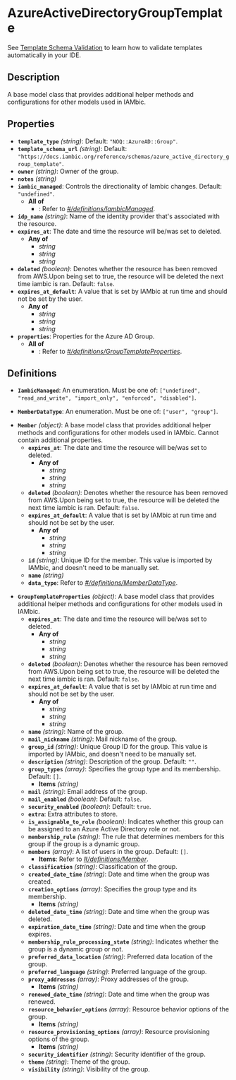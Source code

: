 # AzureActiveDirectoryGroupTemplate

See [Template Schema Validation](/reference/template_validation_ide) to learn how to validate templates automatically in your IDE.

## Description

A base model class that provides additional helper methods and
configurations for other models used in IAMbic.

## Properties

- **`template_type`** *(string)*: Default: `"NOQ::AzureAD::Group"`.
- **`template_schema_url`** *(string)*: Default: `"https://docs.iambic.org/reference/schemas/azure_active_directory_group_template"`.
- **`owner`** *(string)*: Owner of the group.
- **`notes`** *(string)*
- **`iambic_managed`**: Controls the directionality of Iambic changes. Default: `"undefined"`.
  - **All of**
    - : Refer to *[#/definitions/IambicManaged](#definitions/IambicManaged)*.
- **`idp_name`** *(string)*: Name of the identity provider that's associated with the resource.
- **`expires_at`**: The date and time the resource will be/was set to deleted.
  - **Any of**
    - *string*
    - *string*
    - *string*
- **`deleted`** *(boolean)*: Denotes whether the resource has been removed from AWS.Upon being set to true, the resource will be deleted the next time iambic is ran. Default: `false`.
- **`expires_at_default`**: A value that is set by IAMbic at run time and should not be set by the user.
  - **Any of**
    - *string*
    - *string*
    - *string*
- **`properties`**: Properties for the Azure AD Group.
  - **All of**
    - : Refer to *[#/definitions/GroupTemplateProperties](#definitions/GroupTemplateProperties)*.
## Definitions


<a id="definitions/IambicManaged"></a>

- **`IambicManaged`**: An enumeration. Must be one of: `["undefined", "read_and_write", "import_only", "enforced", "disabled"]`.

<a id="definitions/MemberDataType"></a>

- **`MemberDataType`**: An enumeration. Must be one of: `["user", "group"]`.

<a id="definitions/Member"></a>

- **`Member`** *(object)*: A base model class that provides additional helper methods and
configurations for other models used in IAMbic. Cannot contain additional properties.
  - **`expires_at`**: The date and time the resource will be/was set to deleted.
    - **Any of**
      - *string*
      - *string*
      - *string*
  - **`deleted`** *(boolean)*: Denotes whether the resource has been removed from AWS.Upon being set to true, the resource will be deleted the next time iambic is ran. Default: `false`.
  - **`expires_at_default`**: A value that is set by IAMbic at run time and should not be set by the user.
    - **Any of**
      - *string*
      - *string*
      - *string*
  - **`id`** *(string)*: Unique ID for the member. This value is imported by IAMbic, and doesn't need to be manually set.
  - **`name`** *(string)*
  - **`data_type`**: Refer to *[#/definitions/MemberDataType](#definitions/MemberDataType)*.

<a id="definitions/GroupTemplateProperties"></a>

- **`GroupTemplateProperties`** *(object)*: A base model class that provides additional helper methods and
configurations for other models used in IAMbic.
  - **`expires_at`**: The date and time the resource will be/was set to deleted.
    - **Any of**
      - *string*
      - *string*
      - *string*
  - **`deleted`** *(boolean)*: Denotes whether the resource has been removed from AWS.Upon being set to true, the resource will be deleted the next time iambic is ran. Default: `false`.
  - **`expires_at_default`**: A value that is set by IAMbic at run time and should not be set by the user.
    - **Any of**
      - *string*
      - *string*
      - *string*
  - **`name`** *(string)*: Name of the group.
  - **`mail_nickname`** *(string)*: Mail nickname of the group.
  - **`group_id`** *(string)*: Unique Group ID for the group. This value is imported by IAMbic, and doesn't need to be manually set.
  - **`description`** *(string)*: Description of the group. Default: `""`.
  - **`group_types`** *(array)*: Specifies the group type and its membership. Default: `[]`.
    - **Items** *(string)*
  - **`mail`** *(string)*: Email address of the group.
  - **`mail_enabled`** *(boolean)*: Default: `false`.
  - **`security_enabled`** *(boolean)*: Default: `true`.
  - **`extra`**: Extra attributes to store.
  - **`is_assignable_to_role`** *(boolean)*: Indicates whether this group can be assigned to an Azure Active Directory role or not.
  - **`membership_rule`** *(string)*: The rule that determines members for this group if the group is a dynamic group.
  - **`members`** *(array)*: A list of users in the group. Default: `[]`.
    - **Items**: Refer to *[#/definitions/Member](#definitions/Member)*.
  - **`classification`** *(string)*: Classification of the group.
  - **`created_date_time`** *(string)*: Date and time when the group was created.
  - **`creation_options`** *(array)*: Specifies the group type and its membership.
    - **Items** *(string)*
  - **`deleted_date_time`** *(string)*: Date and time when the group was deleted.
  - **`expiration_date_time`** *(string)*: Date and time when the group expires.
  - **`membership_rule_processing_state`** *(string)*: Indicates whether the group is a dynamic group or not.
  - **`preferred_data_location`** *(string)*: Preferred data location of the group.
  - **`preferred_language`** *(string)*: Preferred language of the group.
  - **`proxy_addresses`** *(array)*: Proxy addresses of the group.
    - **Items** *(string)*
  - **`renewed_date_time`** *(string)*: Date and time when the group was renewed.
  - **`resource_behavior_options`** *(array)*: Resource behavior options of the group.
    - **Items** *(string)*
  - **`resource_provisioning_options`** *(array)*: Resource provisioning options of the group.
    - **Items** *(string)*
  - **`security_identifier`** *(string)*: Security identifier of the group.
  - **`theme`** *(string)*: Theme of the group.
  - **`visibility`** *(string)*: Visibility of the group.
